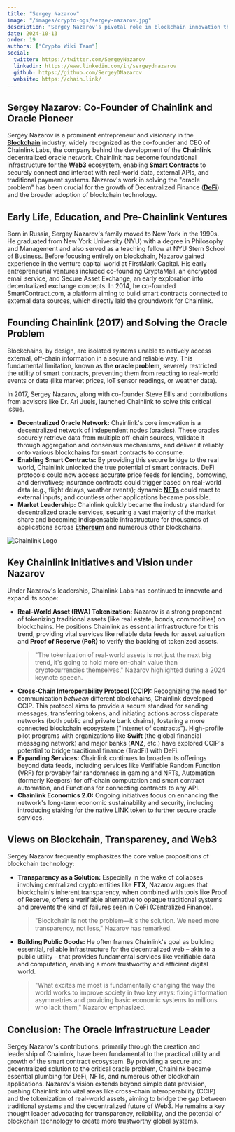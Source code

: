 ```yaml
---
title: "Sergey Nazarov"
image: "/images/crypto-ogs/sergey-nazarov.jpg"
description: "Sergey Nazarov’s pivotal role in blockchain innovation through Chainlink and decentralized oracles."
date: 2024-10-13
order: 19
authors: ["Crypto Wiki Team"]
social:
  twitter: https://twitter.com/SergeyNazarov
  linkedin: https://www.linkedin.com/in/sergeydnazarov
  github: https://github.com/SergeyDNazarov
  website: https://chain.link/
---
```


## **Sergey Nazarov: Co-Founder of Chainlink and Oracle Pioneer**

Sergey Nazarov is a prominent entrepreneur and visionary in the **[Blockchain](/posts/what-is-blockchain)** industry, widely recognized as the co-founder and CEO of Chainlink Labs, the company behind the development of the **Chainlink** decentralized oracle network. Chainlink has become foundational infrastructure for the **[Web3](/posts/what-is-web3)** ecosystem, enabling **[Smart Contracts](/posts/smart-contracts-and-industries-beyond-crypto)** to securely connect and interact with real-world data, external APIs, and traditional payment systems. Nazarov's work in solving the "oracle problem" has been crucial for the growth of Decentralized Finance (**[DeFi](/posts/what-is-defi)**) and the broader adoption of blockchain technology.

## **Early Life, Education, and Pre-Chainlink Ventures**

Born in Russia, Sergey Nazarov's family moved to New York in the 1990s. He graduated from New York University (NYU) with a degree in Philosophy and Management and also served as a teaching fellow at NYU Stern School of Business. Before focusing entirely on blockchain, Nazarov gained experience in the venture capital world at FirstMark Capital. His early entrepreneurial ventures included co-founding CryptaMail, an encrypted email service, and Secure Asset Exchange, an early exploration into decentralized exchange concepts. In 2014, he co-founded SmartContract.com, a platform aiming to build smart contracts connected to external data sources, which directly laid the groundwork for Chainlink.

## **Founding Chainlink (2017) and Solving the Oracle Problem**

Blockchains, by design, are isolated systems unable to natively access external, off-chain information in a secure and reliable way. This fundamental limitation, known as the **oracle problem**, severely restricted the utility of smart contracts, preventing them from reacting to real-world events or data (like market prices, IoT sensor readings, or weather data).

In 2017, Sergey Nazarov, along with co-founder Steve Ellis and contributions from advisors like Dr. Ari Juels, launched Chainlink to solve this critical issue.

- **Decentralized Oracle Network:** Chainlink's core innovation is a decentralized network of independent nodes (oracles). These oracles securely retrieve data from multiple off-chain sources, validate it through aggregation and consensus mechanisms, and deliver it reliably onto various blockchains for smart contracts to consume.
- **Enabling Smart Contracts:** By providing this secure bridge to the real world, Chainlink unlocked the true potential of smart contracts. DeFi protocols could now access accurate price feeds for lending, borrowing, and derivatives; insurance contracts could trigger based on real-world data (e.g., flight delays, weather events); dynamic **[NFTs](/posts/are-nfts-dead)** could react to external inputs; and countless other applications became possible.
- **Market Leadership:** Chainlink quickly became the industry standard for decentralized oracle services, securing a vast majority of the market share and becoming indispensable infrastructure for thousands of applications across **[Ethereum](/posts/what-is-ethereum)** and numerous other blockchains.

![Chainlink Logo](/images/posts/chainlink.jpg)

## **Key Chainlink Initiatives and Vision under Nazarov**

Under Nazarov's leadership, Chainlink Labs has continued to innovate and expand its scope:

- **Real-World Asset (RWA) Tokenization:** Nazarov is a strong proponent of tokenizing traditional assets (like real estate, bonds, commodities) on blockchains. He positions Chainlink as essential infrastructure for this trend, providing vital services like reliable data feeds for asset valuation and **Proof of Reserve (PoR)** to verify the backing of tokenized assets.
  > "The tokenization of real-world assets is not just the next big trend, it's going to hold more on-chain value than cryptocurrencies themselves," Nazarov highlighted during a 2024 keynote speech.
- **Cross-Chain Interoperability Protocol (CCIP):** Recognizing the need for communication _between_ different blockchains, Chainlink developed CCIP. This protocol aims to provide a secure standard for sending messages, transferring tokens, and initiating actions across disparate networks (both public and private bank chains), fostering a more connected blockchain ecosystem ("internet of contracts"). High-profile pilot programs with organizations like **Swift** (the global financial messaging network) and major banks (**ANZ**, etc.) have explored CCIP's potential to bridge traditional finance (TradFi) with DeFi.
- **Expanding Services:** Chainlink continues to broaden its offerings beyond data feeds, including services like Verifiable Random Function (VRF) for provably fair randomness in gaming and NFTs, Automation (formerly Keepers) for off-chain computation and smart contract automation, and Functions for connecting contracts to any API.
- **Chainlink Economics 2.0:** Ongoing initiatives focus on enhancing the network's long-term economic sustainability and security, including introducing staking for the native LINK token to further secure oracle services.

## **Views on Blockchain, Transparency, and Web3**

Sergey Nazarov frequently emphasizes the core value propositions of blockchain technology:

- **Transparency as a Solution:** Especially in the wake of collapses involving centralized crypto entities like **FTX**, Nazarov argues that blockchain's inherent transparency, when combined with tools like Proof of Reserve, offers a verifiable alternative to opaque traditional systems and prevents the kind of failures seen in CeFi (Centralized Finance).
  > "Blockchain is not the problem—it's the solution. We need more transparency, not less," Nazarov has remarked.
- **Building Public Goods:** He often frames Chainlink's goal as building essential, reliable infrastructure for the decentralized web – akin to a public utility – that provides fundamental services like verifiable data and computation, enabling a more trustworthy and efficient digital world.
  > "What excites me most is fundamentally changing the way the world works to improve society in two key ways: fixing information asymmetries and providing basic economic systems to millions who lack them," Nazarov emphasized.

## **Conclusion: The Oracle Infrastructure Leader**

Sergey Nazarov's contributions, primarily through the creation and leadership of Chainlink, have been fundamental to the practical utility and growth of the smart contract ecosystem. By providing a secure and decentralized solution to the critical oracle problem, Chainlink became essential plumbing for DeFi, NFTs, and numerous other blockchain applications. Nazarov's vision extends beyond simple data provision, pushing Chainlink into vital areas like cross-chain interoperability (CCIP) and the tokenization of real-world assets, aiming to bridge the gap between traditional systems and the decentralized future of Web3. He remains a key thought leader advocating for transparency, reliability, and the potential of blockchain technology to create more trustworthy global systems.
